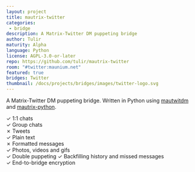 ```yaml
---
layout: project
title: mautrix-twitter
categories:
 - bridge
description: A Matrix-Twitter DM puppeting bridge
author: Tulir
maturity: Alpha
language: Python
license: AGPL-3.0-or-later
repo: https://github.com/tulir/mautrix-twitter
room: "#twitter:maunium.net"
featured: true
bridges: Twitter
thumbnail: /docs/projects/bridges/images/twitter-logo.svg
---
```


A Matrix-Twitter DM puppeting bridge. Written in Python using [mautwitdm](https://github.com/tulir/mautrix-twitter/tree/master/mautwitdm) and [mautrix-python](https://matrix.org/docs/projects/sdk/mautrix-python.html).

✓ 1:1 chats  
✓ Group chats  
✗ Tweets  
✓ Plain text  
✗ Formatted messages  
✓ Photos, videos and gifs  
✓ Double puppeting
✓ Backfilling history and missed messages  
✓ End-to-bridge encryption
